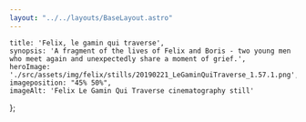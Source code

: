 ```yaml
---
layout: "../../layouts/BaseLayout.astro"
---
```

    title: 'Felix, le gamin qui traverse',
    synopsis: 'A fragment of the lives of Felix and Boris - two young men who meet again and unexpectedly share a moment of grief.',
    heroImage: './src/assets/img/felix/stills/20190221_LeGaminQuiTraverse_1.57.1.png',
    imageposition: "45% 50%",
    imageAlt: 'Felix Le Gamin Qui Traverse cinematography still'
};

<ProjectHero title={meta.title} synopsis={meta.synopsis} heroImage={meta.heroImage} alt={meta.imageAlt} imageposition={meta.imageposition} />

<section class="hero">
    <div class="hero-content" data-te-lightbox-init>  
        <ContentPicture image="./src/assets/img/felix/stills/20190221_LeGaminQuiTraverse_1.91.2.png" alt="Felix Le Gamin Qui Traverse cinematography still" />
    </div>
</section>

<section class="hero" >
    <div id="credits" class="hero-content grid grid-cols-2 gap-2 text-base-200" data-aos="fade-up" data-aos-duration="600">            
        <CreditsItem crewfunction="Director" crewname="Max Meyer" />
        <CreditsItem crewfunction="Cast" crewname="Felix Meyer" />
        <CreditsItem crewfunction="" crewname="Yoan Zimmer" />
        <CreditsItem crewfunction="Cinematographer" crewname="Victor Maes" />
        <CreditsItem crewfunction="1st Assistant Camera" crewname="Jan-Willem Rouwhorst" />
        <CreditsItem crewfunction="Assistant Director" crewname="Kate Voet" />
        <CreditsItem crewfunction="Sound" crewname="Gillis van der Wee" />
    </div>  
</section>

<section class="hero">
    <div class="hero-content grid grid-cols-1 md:grid-cols-2 gap-3" data-te-lightbox-init>            
        <ContentPicture image="./src/assets/img/felix/stills/20190221_LeGaminQuiTraverse_1.15.1.png" alt={meta.imageAlt} />
        <ContentPicture image="./src/assets/img/felix/stills/20190221_LeGaminQuiTraverse_1.47.1.png" alt={meta.imageAlt} />
        <ContentPicture image="./src/assets/img/felix/stills/20190221_LeGaminQuiTraverse_1.46.3.png" alt={meta.imageAlt} />
        <ContentPicture image="./src/assets/img/felix/stills/20190221_LeGaminQuiTraverse_1.50.4.png" alt={meta.imageAlt} />
        <ContentPicture image="./src/assets/img/felix/stills/20190221_LeGaminQuiTraverse_1.52.1.png" alt={meta.imageAlt} />
        <ContentPicture image="./src/assets/img/felix/stills/20190221_LeGaminQuiTraverse_1.57.1.png" alt={meta.imageAlt} />
        <ContentPicture image="./src/assets/img/felix/stills/20190221_LeGaminQuiTraverse_1.5.4.png" alt={meta.imageAlt} />
    </div>
</section>


